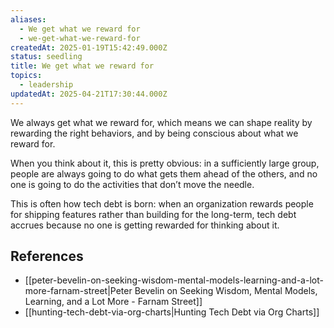 ```yaml
---
aliases:
  - We get what we reward for
  - we-get-what-we-reward-for
createdAt: 2025-01-19T15:42:49.000Z
status: seedling
title: We get what we reward for
topics:
  - leadership
updatedAt: 2025-04-21T17:30:44.000Z
---
```

We always get what we reward for, which means we can shape reality by rewarding the right behaviors, and by being conscious about what we reward for.

When you think about it, this is pretty obvious: in a sufficiently large group, people are always going to do what gets them ahead of the others, and no one is going to do the activities that don’t move the needle.

This is often how tech debt is born: when an organization rewards people for shipping features rather than building for the long-term, tech debt accrues because no one is getting rewarded for thinking about it.

## References

- [[peter-bevelin-on-seeking-wisdom-mental-models-learning-and-a-lot-more-farnam-street|Peter Bevelin on Seeking Wisdom, Mental Models, Learning, and a Lot More - Farnam Street]]
- [[hunting-tech-debt-via-org-charts|Hunting Tech Debt via Org Charts]]
